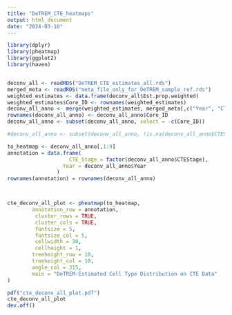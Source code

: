 ```yaml
---
title: "DeTREM_CTE_heatmaps"
output: html_document
date: "2024-03-10"
---
```


```r
library(dplyr)
library(pheatmap)
library(ggplot2)
library(haven)


deconv_all <- readRDS("DeTREM_CTE_estimates_all.rds")
merged_meta <- readRDS("meta_file_only_for_DeTREM_sample_ref.rds")
weighted_estimates <- data.frame(deconv_all$Est.prop.weighted)
weighted_estimates$Core_ID <- rownames(weighted_estimates)
deconv_all_anno <- merge(weighted_estimates, merged_meta[,c("Year", "CTEStage", "Core_ID")], by = "Core_ID", all.x = TRUE)
rownames(deconv_all_anno) <- deconv_all_anno$Core_ID
deconv_all_anno <- subset(deconv_all_anno, select = -c(Core_ID))

#deconv_all_anno <- subset(deconv_all_anno, !is.na(deconv_all_anno$CTEStage))

to_heatmap <- deconv_all_anno[,1:9]
annotation = data.frame(
                    CTE_Stage = factor(deconv_all_anno$CTEStage),
                  Year = deconv_all_anno$Year
                )
rownames(annotation) = rownames(deconv_all_anno)



cte_deconv_all_plot <- pheatmap(to_heatmap,
        annotation_row = annotation,
         cluster_rows = TRUE,
         cluster_cols = TRUE,
         fontsize = 5, 
         fontsize_col = 5,
         cellwidth = 30,  
         cellheight = 1,
        treeheight_row = 10,
        treeheight_col = 10,
        angle_col = 315,
        main = "DeTREM-Estimated Cell Type Distribution on CTE Data"
)

pdf("cte_deconv_all_plot.pdf")
cte_deconv_all_plot
dev.off()


```

